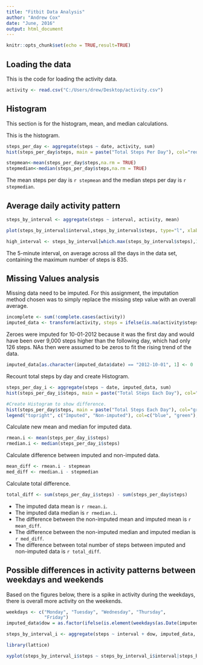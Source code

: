 ---
title: "Fitbit Data Analysis"
author: "Andrew Cox"
date: "June, 2016"
output: html_document
---

```{r setup, include=FALSE}
knitr::opts_chunk$set(echo = TRUE,result=TRUE)
```

## Loading the data

This is the code for loading the activity data.

```{r activity}
activity <- read.csv("C:/Users/drew/Desktop/activity.csv")
```

## Histogram 

This section is for the histogram, mean, and median calculations.

This is the histogram.
```{r hist, echo=TRUE}
steps_per_day <- aggregate(steps ~ date, activity, sum)
hist(steps_per_day$steps, main = paste("Total Steps Per Day"), col="red", xlab="# of Steps")
```

```{r meanmedian, echo=TRUE}
stepmean<-mean(steps_per_day$steps,na.rm = TRUE)
stepmedian<-median(steps_per_day$steps,na.rm = TRUE)
```

The mean steps per day is `r stepmean` and the median steps per day is `r stepmedian`.

## Average daily activity pattern

```{r activity pattern }
steps_by_interval <- aggregate(steps ~ interval, activity, mean)

plot(steps_by_interval$interval,steps_by_interval$steps, type="l", xlab="Interval", ylab="Number of Steps",main="Average Number of Steps per Day by Interval")
```

```{r}
high_interval <- steps_by_interval[which.max(steps_by_interval$steps),1]
```

The 5-minute interval, on average across all the days in the data set, containing the maximum number of steps is 835.

## Missing Values analysis

Missing data need to be imputed. For this assignment, the imputation method chosen was to simply replace the missing step value with an overall average.

```{r}
incomplete <- sum(!complete.cases(activity))
imputed_data <- transform(activity, steps = ifelse(is.na(activity$steps), steps_by_interval$steps[match(activity$interval, steps_by_interval$interval)], activity$steps))

```

Zeroes were imputed for 10-01-2012 because it was the first day and would have been over 9,000 steps higher than the following day, which had only 126 steps. NAs then were assumed to be zeros to fit the rising trend of the data.
```{r}
imputed_data[as.character(imputed_data$date) == "2012-10-01", 1] <- 0
```

Recount total steps by day and create Histogram.

```{r}
steps_per_day_i <- aggregate(steps ~ date, imputed_data, sum)
hist(steps_per_day_i$steps, main = paste("Total Steps Each Day"), col="blue", xlab="Number of Steps")

#Create Histogram to show difference. 
hist(steps_per_day$steps, main = paste("Total Steps Each Day"), col="green", xlab="Number of Steps", add=T)
legend("topright", c("Imputed", "Non-imputed"), col=c("blue", "green"), lwd=10)

```

Calculate new mean and median for imputed data.

```{r}
rmean.i <- mean(steps_per_day_i$steps)
rmedian.i <- median(steps_per_day_i$steps)

```

Calculate difference between imputed and non-imputed data.

```{r}
mean_diff <- rmean.i - stepmean
med_diff <- rmedian.i - stepmedian
```

Calculate total difference.

```{r}
total_diff <- sum(steps_per_day_i$steps) - sum(steps_per_day$steps)
```

* The imputed data mean is `r rmean.i`.
* The imputed data median is `r rmedian.i`.
* The difference between the non-imputed mean and imputed mean is `r mean_diff`.
* The difference between the non-imputed median and imputed median is `r med_diff`.
* The difference between total number of steps between imputed and non-imputed data is `r total_diff`. 

## Possible differences in activity patterns between weekdays and weekends

Based on the figures below, there is a spike in activity during the weekdays, there is overall more activity on the weekends. 

```{r}
weekdays <- c("Monday", "Tuesday", "Wednesday", "Thursday", 
              "Friday")
imputed_data$dow = as.factor(ifelse(is.element(weekdays(as.Date(imputed_data$date)),weekdays), "Weekday", "Weekend"))

steps_by_interval_i <- aggregate(steps ~ interval + dow, imputed_data, mean)

library(lattice)

xyplot(steps_by_interval_i$steps ~ steps_by_interval_i$interval|steps_by_interval_i$dow, main="Average Steps per Day by Interval",xlab="Interval", ylab="Steps",layout=c(1,2), type="l")

```


